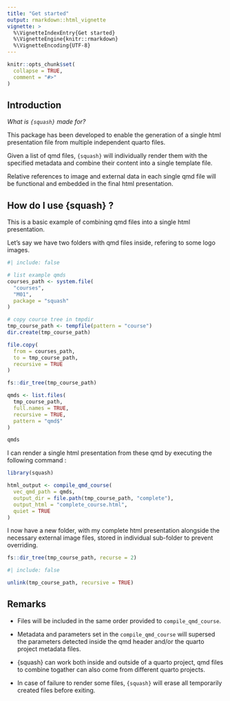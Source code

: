 ```yaml
---
title: "Get started"
output: rmarkdown::html_vignette
vignette: >
  %\VignetteIndexEntry{Get started}
  %\VignetteEngine{knitr::rmarkdown}
  %\VignetteEncoding{UTF-8}
---
```


```r
knitr::opts_chunk$set(
  collapse = TRUE,
  comment = "#>"
)
```

## Introduction

_What is `{squash}` made for?_

This package has been developed to enable the generation of a single html presentation file from multiple independent quarto files.

Given a list of qmd files, `{squash}` will individually render them with the specified metadata and combine their content into a single template file.

Relative references to image and external data in each single qmd file will be functional and embedded in the final html presentation.

## How do I use {squash} ?

This is a basic example of combining qmd files into a single html presentation.

Let's say we have two folders with qmd files inside, refering to some logo images.

```r
#| include: false

# list example qmds
courses_path <- system.file(
  "courses",
  "M01",
  package = "squash"
)

# copy course tree in tmpdir
tmp_course_path <- tempfile(pattern = "course")
dir.create(tmp_course_path)

file.copy(
  from = courses_path,
  to = tmp_course_path,
  recursive = TRUE
)
```

```r
fs::dir_tree(tmp_course_path)

qmds <- list.files(
  tmp_course_path,
  full.names = TRUE,
  recursive = TRUE,
  pattern = "qmd$"
)

qmds
```
I can render a single html presentation from these qmd by executing the following command :

```r
library(squash)

html_output <- compile_qmd_course(
  vec_qmd_path = qmds,
  output_dir = file.path(tmp_course_path, "complete"),
  output_html = "complete_course.html",
  quiet = TRUE
)
```

I now have a new folder, with my complete html presentation alongside the necessary external image files, stored in individual sub-folder to prevent overriding.

```r
fs::dir_tree(tmp_course_path, recurse = 2)
```

```r
#| include: false

unlink(tmp_course_path, recursive = TRUE)
```


## Remarks

* Files will be included in the same order provided to `compile_qmd_course`.

* Metadata and parameters set in the `compile_qmd_course` will supersed the parameters detected inside the qmd header and/or the quarto project metadata files.

* {squash} can work both inside and outside of a quarto project, qmd files to combine togather can also come from different quarto projects.

* In case of failure to render some files, `{squash}` will erase all temporarily created files before exiting.
